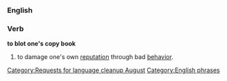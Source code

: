 {{nolanguage/box}}
[[Category:Requests for language cleanup August]]
===English===
===Verb===
'''to blot one's copy book'''
#to damage one's own [[reputation]] through bad [[behavior]].
[[Category:English phrases]]